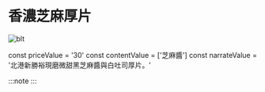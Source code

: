 # 香濃芝麻厚片
![blt](/img/item/DSC_4985.jpg)

const priceValue = '30'
const contentValue = ['芝麻醬']
const narrateValue = '北港新勝裕現磨微甜黑芝麻醬與白吐司厚片。'


:::note
<PublicLayout
price={priceValue}
content={contentValue}
narrate={narrateValue}
/>
:::
